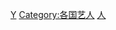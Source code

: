 {{Catnav|頁面分類|各種主題的頁面分類|按國家分類|各國人物|日本人}}
{{Catnav|頁面分類|人类社会|人物|職業|藝人}}
{{Catnav|頁面分類|人类社会|人物|各國人物|日本人}}
{{Catnav|頁面分類|人类社会|人物|各職業人物|藝人}}
{{Catnav|頁面分類|人物|職業|藝人}}
{{Catnav|頁面分類|人物|各國人物|日本人}}
{{Catnav|頁面分類|人物|各職業人物|藝人}}
{{Catnav|頁面分類|人文學科|艺术|表演藝術|藝人}}

[[Category:各职业日本人|Y]]
[[Category:各国艺人|Category:各国艺人]]
[[Category:日本娱乐|人]]